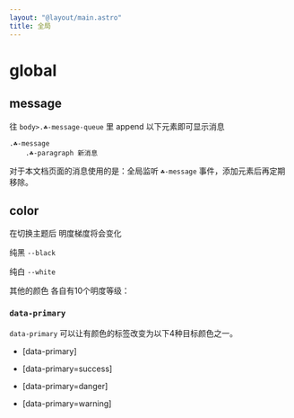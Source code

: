 ```yaml
---
layout: "@layout/main.astro"
title: 全局
---
```



# global

## message

往 `body>.☘-message-queue` 里 append 以下元素即可显示消息

```pug
.☘-message
    .☘-paragraph 新消息
```

对于本文档页面的消息使用的是：全局监听 `☘-message` 事件，添加元素后再定期移除。


## color

在切换主题后 明度梯度将会变化

纯黑 `--black` 

纯白 `--white` 

其他的颜色 各自有10个明度等级：

<Colors />

### `data-primary`

`data-primary` 可以让有颜色的标签改变为以下4种目标颜色之一。

- <T tag='code' class='☘-code'>[data-primary]</T>

- <T tag='code' class='☘-code' data-primary="success">[data-primary=success]</T>

- <T tag='code' class='☘-code' data-primary="danger">[data-primary=danger]</T>

- <T tag='code' class='☘-code' data-primary="warning">[data-primary=warning]</T>
